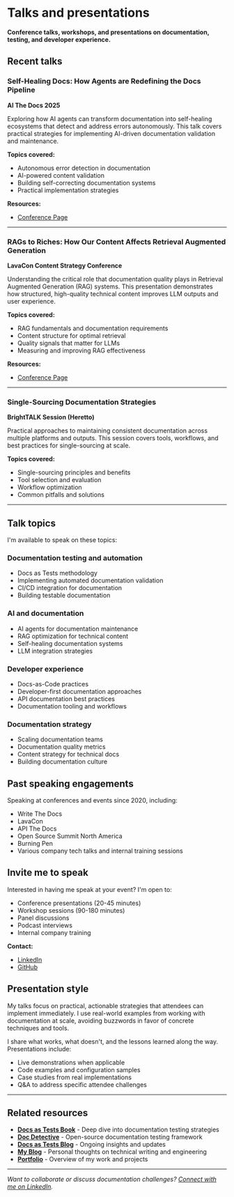 # Talks and presentations

**Conference talks, workshops, and presentations on documentation, testing, and developer experience.**

## Recent talks

### Self-Healing Docs: How Agents are Redefining the Docs Pipeline

**AI The Docs 2025**

Exploring how AI agents can transform documentation into self-healing ecosystems that detect and address errors autonomously. This talk covers practical strategies for implementing AI-driven documentation validation and maintenance.

**Topics covered:**

- Autonomous error detection in documentation
- AI-powered content validation
- Building self-correcting documentation systems
- Practical implementation strategies

**Resources:**

- [Conference Page](https://apithedocs.org/ai-25/manny-silva)

---

### RAGs to Riches: How Our Content Affects Retrieval Augmented Generation

**LavaCon Content Strategy Conference**

Understanding the critical role that documentation quality plays in Retrieval Augmented Generation (RAG) systems. This presentation demonstrates how structured, high-quality technical content improves LLM outputs and user experience.

**Topics covered:**

- RAG fundamentals and documentation requirements
- Content structure for optimal retrieval
- Quality signals that matter for LLMs
- Measuring and improving RAG effectiveness

**Resources:**

- [Conference Page](https://www.lavacon.org/blog/speaker/manny-silva/)

---

### Single-Sourcing Documentation Strategies

**BrightTALK Session (Heretto)**

Practical approaches to maintaining consistent documentation across multiple platforms and outputs. This session covers tools, workflows, and best practices for single-sourcing at scale.

**Topics covered:**

- Single-sourcing principles and benefits
- Tool selection and evaluation
- Workflow optimization
- Common pitfalls and solutions

---

## Talk topics

I'm available to speak on these topics:

### Documentation testing and automation

- Docs as Tests methodology
- Implementing automated documentation validation
- CI/CD integration for documentation
- Building testable documentation

### AI and documentation

- AI agents for documentation maintenance
- RAG optimization for technical content
- Self-healing documentation systems
- LLM integration strategies

### Developer experience

- Docs-as-Code practices
- Developer-first documentation approaches
- API documentation best practices
- Documentation tooling and workflows

### Documentation strategy

- Scaling documentation teams
- Documentation quality metrics
- Content strategy for technical docs
- Building documentation culture

## Past speaking engagements

Speaking at conferences and events since 2020, including:

- Write The Docs
- LavaCon
- API The Docs
- Open Source Summit North America
- Burning Pen
- Various company tech talks and internal training sessions

## Invite me to speak

Interested in having me speak at your event? I'm open to:

- Conference presentations (20-45 minutes)
- Workshop sessions (90-180 minutes)
- Panel discussions
- Podcast interviews
- Internal company training

**Contact:**

- [LinkedIn](https://www.linkedin.com/in/manuelrbsilva)
- [GitHub](https://github.com/hawkeyexl)

## Presentation style

My talks focus on practical, actionable strategies that attendees can implement immediately. I use real-world examples from working with documentation at scale, avoiding buzzwords in favor of concrete techniques and tools.

I share what works, what doesn't, and the lessons learned along the way. Presentations include:

- Live demonstrations when applicable
- Code examples and configuration samples
- Case studies from real implementations
- Q&A to address specific attendee challenges

---

## Related resources

- **[Docs as Tests Book](/books/docs-as-tests)** - Deep dive into documentation testing strategies
- **[Doc Detective](/doc-detective)** - Open-source documentation testing framework
- **[Docs as Tests Blog](https://www.docsastests.com)** - Ongoing insights and updates
- **[My Blog](/)** - Personal thoughts on technical writing and engineering
- **[Portfolio](/portfolio)** - Overview of my work and projects

---

_Want to collaborate or discuss documentation challenges? [Connect with me on LinkedIn](https://www.linkedin.com/in/manuelrbsilva)._
